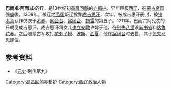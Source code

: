 '''巴而朮·阿而忒·的斤'''，是13世纪初[[高昌回鶻|高昌回鶻]]的[[亦都护|亦都护]]。早年臣服[[西辽|西辽]]，在[[蒙古帝国|蒙古帝国]]强盛後，1209年，杀辽之[[监国|监国]]叛辽投靠[[成吉思汗|成吉思汗]]，次年，被成吉思汗册封，被[[铁木真|铁木真]]认作仅次于[[术赤|术赤]]、[[察合台|察合台]]、[[窝阔台|窝阔台]]、[[拖雷|拖雷]]的第五子。1211年，巴而朮阿兒忒的斤朝见成吉思汗，成吉思汗将女儿[[也立安敦|也立安敦]]许嫁于他，在[[别失八里|别失八里]]设[[尚书省|尚书省]]和[[达鲁花赤|达鲁花赤]]。之后随蒙古军攻打[[花剌子模|花剌子模]]、[[波斯|波斯]]、[[西夏|西夏]]，他在[[窩阔台|窩阔台]]时去世，其子[[乞失马因|乞失马思]]即位。

==参考资料==
*《[[元史|元史]]·列传第九》

{{start box}}
{{s-before|[[月兒帖木兒|月兒帖木兒]]}}
{{s-title|[[畏兀儿|高昌回鶻亦都护]]}}
{{s-after|[[乞失马因|乞失马思]]}}
{{end box}}

[[Category:高昌回鹘亦都护|Category:高昌回鹘亦都护]]
[[Category:西辽政治人物|Category:西辽政治人物]]